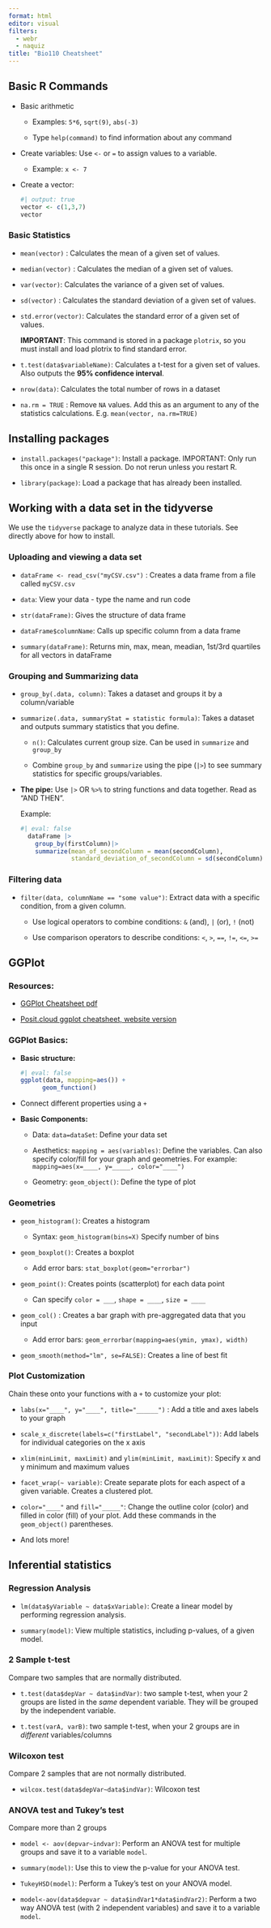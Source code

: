 ```yaml
---
format: html
editor: visual
filters: 
  - webr
  - naquiz
title: "Bio110 Cheatsheet"
---
```


## Basic R Commands

-   Basic arithmetic

    -   Examples: `5*6`, `sqrt(9)`, `abs(-3)`

    -   Type `help(command)` to find information about any command

-   Create variables: Use `<-` or `=` to assign values to a variable.

    -   Example: `x <- 7`

-   Create a vector:

    ```r
    #| output: true
    vector <- c(1,3,7)
    vector
    ```

### Basic Statistics

-   `mean(vector)` : Calculates the mean of a given set of values.

-   `median(vector)` : Calculates the median of a given set of values.

-   `var(vector)`: Calculates the variance of a given set of values. 

-   `sd(vector)` : Calculates the standard deviation of a given set of values.

-   `std.error(vector)`: Calculates the standard error of a given set of values. 
    
    **IMPORTANT**: This command is stored in a package `plotrix`, so you must install and load plotrix to find standard error.

-   `t.test(data$variableName)`: Calculates a t-test for a given set of values. Also outputs the **95% confidence interval**.

-   `nrow(data)`: Calculates the total number of rows in a dataset

-   `na.rm = TRUE` : Remove `NA` values. Add this as an argument to any of the statistics calculations. E.g. `mean(vector, na.rm=TRUE)`

## Installing packages

-   `install.packages("package")`: Install a package. IMPORTANT: Only run this once in a single R session. Do not rerun unless you restart R. 

-   `library(package)`: Load a package that has already been installed.

## Working with a data set in the tidyverse

We use the `tidyverse` package to analyze data in these tutorials. See directly above for how to install.

### Uploading and viewing a data set

-   `dataFrame <- read_csv("myCSV.csv")` : Creates a data frame from a file called `myCSV.csv`

-   `data`: View your data - type the name and run code

-   `str(dataFrame)`: Gives the structure of data frame

-   `dataFrame$columnName`: Calls up specific column from a data frame

-   `summary(dataFrame)`: Returns min, max, mean, meadian, 1st/3rd quartiles for all vectors in dataFrame


### Grouping and Summarizing data

-   `group_by(.data, column)`: Takes a dataset and groups it by a column/variable

-   `summarize(.data, summaryStat = statistic formula)`: Takes a dataset and outputs summary statistics that you define.

    -   `n()`: Calculates current group size. Can be used in `summarize` and `group_by`

    -   Combine `group_by` and `summarize` using the pipe (`|>`) to see summary statistics for specific groups/variables.

-   **The pipe:** Use `|>` OR `%>%` to string functions and data together. Read as "AND THEN".

    Example:

    ```r
    #| eval: false
      dataFrame |> 
        group_by(firstColumn)|> 
        summarize(mean_of_secondColumn = mean(secondColumn), 
                  standard_deviation_of_secondColumn = sd(secondColumn))
    ```

### Filtering data

-   `filter(data, columnName == "some value")`: Extract data with a specific condition, from a given column. 

    -   Use logical operators to combine conditions: `&` (and), `|` (or), `!` (not)

    -   Use comparison operators to describe conditions: `<`, `>`, `==`, `!=`, `<=`, `>=`


## GGPlot {#sec-ggplot}

### Resources:

-   [GGPlot Cheatsheet pdf](https://rstudio.github.io/cheatsheets/data-visualization.pdf)

-   [Posit.cloud ggplot cheatsheet, website version](https://rstudio.github.io/cheatsheets/html/data-visualization.html)

### GGPlot Basics:

-   **Basic structure:**

    ```r
    #| eval: false
    ggplot(data, mapping=aes()) +
          geom_function()
    ```

-   Connect different properties using a `+`

-   **Basic Components:**

    -   Data: `data=dataSet`: Define your data set

    -   Aesthetics: `mapping = aes(variables)`: Define the variables. Can also specify color/fill for your graph and geometries. For example: `mapping=aes(x=____, y=_____, color="____")`

    -   Geometry: `geom_object()`: Define the type of plot

### Geometries

-   `geom_histogram()`: Creates a histogram

    -   Syntax: `geom_histogram(bins=X)` Specify number of bins
    
-   `geom_boxplot()`: Creates a boxplot

    -   Add error bars: `stat_boxplot(geom="errorbar")`

-   `geom_point()`: Creates points (scatterplot) for each data point

    -   Can specify `color = ___`, `shape = ____`, `size = ____`

-   `geom_col()` : Creates a bar graph with pre-aggregated data that you input

      -   Add error bars: `geom_errorbar(mapping=aes(ymin, ymax), width)`

-   `geom_smooth(method="lm", se=FALSE)`: Creates a line of best fit

### Plot Customization

Chain these onto your functions with a `+` to customize your plot:

-   `labs(x="____", y="____", title="______")` : Add a title and axes labels to your graph

-   `scale_x_discrete(labels=c("firstLabel", "secondLabel"))`: Add labels for individual categories on the x axis

-   `xlim(minLimit, maxLimit)` and `ylim(minLimit, maxLimit)`: Specify x and y minimum and maximum values

-   `facet_wrap(~ variable)`: Create separate plots for each aspect of a given variable. Creates a clustered plot.

-   `color="____"` and `fill="_____"`: Change the outline color (color) and filled in color (fill) of your plot. Add these commands in the `geom_object()` parentheses. 


-   And lots more!

## Inferential statistics {#sec-infstats}

### Regression Analysis

-   `lm(data$yVariable ~ data$xVariable)`: Create a linear model by performing regression analysis.

-   `summary(model)`: View multiple statistics, including p-values, of a given model.

### 2 Sample t-test

Compare two samples that are normally distributed.

-   `t.test(data$depVar ~ data$indVar)`: two sample t-test, when your 2 groups are listed in the *same* dependent variable. They will be grouped by the independent variable.

-   `t.test(varA, varB)`: two sample t-test, when your 2 groups are in *different* variables/columns

### Wilcoxon test

Compare 2 samples that are not normally distributed.

-   `wilcox.test(data$depVar~data$indVar)`: Wilcoxon test

### ANOVA test and Tukey's test

Compare more than 2 groups

-   `model <- aov(depvar~indvar)`: Perform an ANOVA test for multiple groups and save it to a variable `model`.

-   `summary(model)`: Use this to view the p-value for your ANOVA test.

-   `TukeyHSD(model)`: Perform a Tukey's test on your ANOVA model.

-   `model<-aov(data$depvar ~ data$indVar1*data$indVar2)`: Perform a two way ANOVA test (with 2 independent variables) and save it to a variable `model`. 
